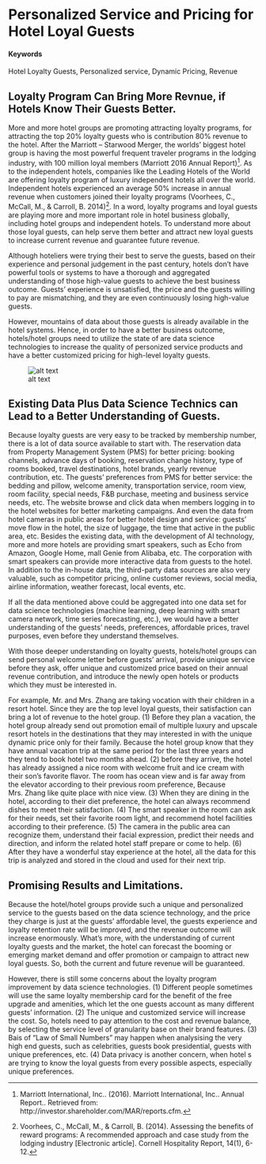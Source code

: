 

# Personalized Service and Pricing for Hotel Loyal Guests {#PSP-HotelLoyalty}

#### Keywords

Hotel Loyalty Guests, Personalized service, Dynamic Pricing, Revenue

## Loyalty Program Can Bring More Revnue, if Hotels Know Their Guests Better.

More and more hotel groups are promoting attracting loyalty programs, for attracting the top 20% loyalty guests who is contribution 80% revenue to the hotel. After the Marriott – Starwood Merger, the worlds’ biggest hotel group is having the most powerful frequent traveler programs in the lodging industry, with 100 million loyal members (Marriott 2016 Annual Report)[^marnote]. As to the independent hotels, companies like the Leading Hotels of the World are offering loyalty program of luxury independent hotels all over the world. Independent hotels experienced an average 50% increase in annual revenue when customers joined their loyalty programs (Voorhees, C., McCall, M., & Carroll, B. 2014)[^voonote]. In a word, loyalty programs and loyal guests are playing more and more important role in hotel business globally, including hotel groups and independent hotels. To understand more about those loyal guests, can help serve them better and attract new loyal guests to increase current revenue and guarantee future revenue.

Although hoteliers were trying their best to serve the guests, based on their experience and personal judgement in the past century, hotels don’t have powerful tools or systems to have a thorough and aggregated understanding of those high-value guests to achieve the best business outcome. Guests’ experience is unsatisfied, the price and the guests willing to pay are mismatching, and they are even continuously losing high-value guests. 

However, mountains of data about those guests is already available in the hotel systems. Hence, in order to have a better business outcome, hotels/hotel groups need to utilize the state of are data science technologies to increase the quality of personized service products and have a better customized pricing for high-level loyalty guests.  

<!--```{r machine-learning,echo=FALSE,fig.cap='[Hotel Loyalty Programs](https://www.smartertravel.com/2017/04/12/best-hotel-loyalty-programs-2017/)',fig.align='center',out.width='80%'}
knitr::include_graphics('https://www.smartertravel.com/uploads/2017/04/Ed-Choice-Hotel-Rewards-1024x768.jpg')
```-->

![alt text](https://www.smartertravel.com/uploads/2017/04/Ed-Choice-Hotel-Rewards-1024x768.jpg "Hotel Loyalty Programs")

## Existing Data Plus Data Science Technics can Lead to a Better Understanding of Guests.

Because loyalty guests are very easy to be tracked by membership number, there is a lot of data source available to start with. The reservation data from Property Management System (PMS) for better pricing: booking channels, advance days of booking, reservation change history, type of rooms booked, travel destinations, hotel brands, yearly revenue contribution, etc. The guests’ preferences from PMS for better service: the bedding and pillow, welcome amenity, transportation service, room view, room facility, special needs, F&B purchase, meeting and business service needs, etc. The website browse and click data when members logging in to the hotel websites for better marketing campaigns. And even the data from hotel cameras in public areas for better hotel design and service: guests’ move flow in the hotel, the size of luggage, the time that active in the public area, etc. Besides the existing data, with the development of AI technology, more and more hotels are providing smart speakers, such as Echo from Amazon, Google Home, mall Genie from Alibaba, etc. The corporation with smart speakers can provide more interactive data from guests to the hotel. In addition to the in-house data, the third-party data sources are also very valuable, such as competitor pricing, online customer reviews, social media, airline information, weather forecast, local events, etc.

If all the data mentioned above could be aggregated into one data set for data science technologies (machine learning, deep learning with smart camera network, time series forecasting, etc.), we would have a better understanding of the guests’ needs, preferences, affordable prices, travel purposes, even before they understand themselves. 

With those deeper understanding on loyalty guests, hotels/hotel groups can send personal welcome letter before guests’ arrival, provide unique service before they ask, offer unique and customized price based on their annual revenue contribution, and introduce the newly open hotels or products which they must be interested in. 

For example, Mr. and Mrs. Zhang are taking vocation with their children in a resort hotel. Since they are the top level loyal guests, their satisfaction can bring a lot of revenue to the hotel group. (1) Before they plan a vacation, the hotel group already send out promotion email of multiple luxury and upscale resort hotels in the destinations that they may interested in with the unique dynamic price only for their family. Because the hotel group know that they have annual vacation trip at the same period for the last three years and they tend to book hotel two months ahead. (2) before they arrive, the hotel has already assigned a nice room with welcome fruit and ice cream with their son's favorite flavor. The room has ocean view and is far away from the elevator according to their previous room preference, Because Mrs. Zhang like quite place with nice view. (3) When they are dining in the hotel, according to their diet preference, the hotel can always recommend dishes to meet their satisfaction. (4) The smart speaker in the room can ask for their needs, set their favorite room light, and recommend hotel facilities according to their preference. (5) The camera in the public area can recognize them, understand their facial expression, predict their needs and direction, and inform the related hotel staff prepare or come to help. (6) After they have a wonderful stay experience at the hotel, all the data for this trip is analyzed and stored in the cloud and used for their next trip.



## Promising Results and Limitations.

Because the hotel/hotel groups provide such a unique and personalized service to the guests based on the data science technology, and the price they charge is just at the guests’ affordable level, the guests experience and loyalty retention rate will be improved, and the revenue outcome will increase enormously. What's more, with the understanding of current loyalty guests and the market, the hotel can forecast the booming or emerging market demand and offer promotion or campaign to attract new loyal guests. So, both the current and future revenue will be guaranteed.  

However, there is still some concerns about the loyalty program improvement by data science technologies. (1) Different people sometimes will use the same loyalty membership card for the benefit of the free upgrade and amenities, which let the one guests account as many different guests’ information. (2) The unique and customized service will increase the cost. So, hotels need to pay attention to the cost and revenue balance, by selecting the service level of granularity base on their brand features. (3) Bais of "Law of Small Numbers" may happen when analysising the very high end guests, such as celebrities, guests book presidential, guests with unique preferences, etc. (4) Data privacy is another concern, when hotel s are trying to know the loyal guests from every possible aspects, especially unique preferences.  



[^marnote]:Marriott International, Inc.. (2016). Marriott International, Inc.. Annual Report.. Retrieved from: http://investor.shareholder.com/MAR/reports.cfm.

[^voonote]:Voorhees, C., McCall, M., & Carroll, B. (2014). Assessing the benefits of reward programs: A recommended approach and case study from the lodging industry [Electronic article]. Cornell Hospitality Report, 14(1), 6-12.

